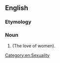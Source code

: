 ==English==
===Etymology===
{{confix|gyno|philia|lang=en}}

===Noun===
{{en-noun|-}}

# {{alternative spelling of|gynephilia}} (The love of women).

[[Category:en:Sexuality]]